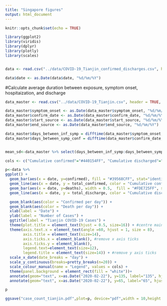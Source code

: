 ```yaml
---
title: "Singapore figures"
output: html_document
---
```


```r
knitr::opts_chunk$set(echo = TRUE)

library(ggplot2)
library(viridis)
library(dplyr)
library(plotly)
library(scales)


data <- read.csv("../data/COVID-19_Tianjin_confirmed_discharges.csv", header = TRUE,  na.strings=c("","NA"))

data$date <- as.Date(data$date, "%d/%m/%Y")

```


#Calculate average duration between exposure, symptom onset, hospitaization, and discharge
```r

data_master <- read.csv("../data/COVID-19_Tianjin.csv", header = TRUE,  na.strings=c("","NA"))

data_master$symptom_onset <- as.Date(data_master$symptom_onset, "%d/%m/%Y")
data_master$confirm_date <- as.Date(data_master$confirm_date, "%d/%m/%Y")
data_master$start_source <- as.Date(data_master$start_source, "%d/%m/%Y")
data_master$end_source <- as.Date(data_master$end_source, "%d/%m/%Y")

data_master$days_between_inf_symp = difftime(data_master$symptom_onset, data_master$end_source, units = "days")
data_master$days_between_symp_conf = difftime(data_master$confirm_date, data_master$symptom_onset, units = "days")


mean_sd<-data_master %>% select(days_between_inf_symp:days_between_symp_conf) %>% summarise_all(list(mean=mean, sd=sd), na.rm=TRUE)

```


```r

cols <- c("Cumulative confirmed"="#440154FF", "Cumulative discharged"="#1F968BFF", "Death per day"="#FDE725FF", "Confirmed per day"="#39568CFF")

p<-data %>%
ggplot() +
  geom_bar(aes(x = date, y=confirmed), fill = "#39568CFF", stat="identity") +
  geom_line(aes(x = date, y = total_confirmed, color = "Cumulative confirmed"), size = 1) +
  geom_bar(aes(x = date, y=deaths), width = 0.5,  fill = "#FDE725FF", stat="identity") +
  geom_line(aes(x = date, y = total_discharge, color = "Cumulative discharged"), size = 1) +

  geom_blank(aes(color = "Confirmed per day")) +
  geom_blank(aes(color = "Death per day")) +
  xlab(label = "Date") +
  ylab(label = "Number of Cases") +
  ggtitle(label = "Tianjin COVID-19 Cases") +
  theme(plot.title = element_text(hjust = 0.5, size=16)) + #centre main title
  theme(axis.text.x = element_text(angle =60, hjust = 1, size = 8),
        axis.title = element_text(size=14),
        axis.ticks.x = element_blank(), #remove x axis ticks
        axis.ticks.y = element_blank(),
        legend.text=element_text(size=12),
        legend.title = element_text(size=14)) + #remove y axis ticks
  scale_x_date(date_breaks = "day") +
  scale_y_continuous(breaks=pretty_breaks(n=20)) +
  scale_colour_manual(name = "Legend", values = cols) +
  theme(panel.background = element_rect(fill = "white"))+
  annotate(geom="text", x=as.Date("2020-02-22"), y=135, label="135", hjust="left") +
  annotate(geom="text", x=as.Date("2020-02-22"), y=65, label="65", hjust="left") 

p

ggsave("case_count_tianjin.pdf",plot=p, device="pdf",width = 10,height = 7.4,units="in")


```


